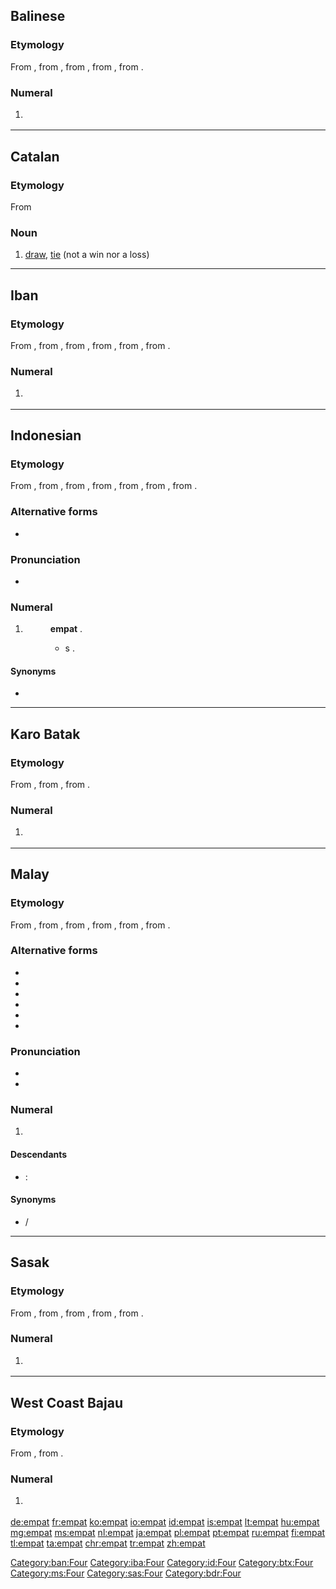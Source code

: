 ==Balinese==

===Etymology===
From {{etyl|poz-mcm-pro|ban}} {{term/t|poz-mcm-pro|*əmpat}}, from {{etyl|poz-msa-pro|ban}} {{term/t|poz-msa-pro|*əmpat}}, from {{etyl|poz-sus-pro|ban}} {{term/t|poz-sus-pro|*əmpat}}, from {{etyl|poz-pro|ban}} {{term/t|poz-pro|*əpat}}, from {{etyl|map-pro|ban}} {{term/t|map-pro|*Səpat}}.

===Numeral===
{{head|ban|numeral}}

# {{context|cardinal|lang=ban}} {{l|en|four}}

[[Category:ban:Four]]

----

==Catalan==

===Etymology===
From {{l|ca|empatar}}

===Noun===
{{ca-noun|m}}

# [[draw]], [[tie]] (not a win nor a loss)

----

==Iban==

===Etymology===
From {{etyl|poz-mly-pro|iba}} {{term/t|poz-mly-pro|*əmpat}}, from {{etyl|poz-mcm-pro|iba}} {{term/t|poz-mcm-pro|*əmpat}}, from {{etyl|poz-msa-pro|iba}} {{term/t|poz-msa-pro|*əmpat}}, from {{etyl|poz-sus-pro|iba}} {{term/t|poz-sus-pro|*əmpat}}, from {{etyl|poz-pro|iba}} {{term/t|poz-pro|*əpat}}, from {{etyl|map-pro|iba}} {{term/t|map-pro|*Səpat}}.

===Numeral===
{{head|iba|numeral}}

# {{context|cardinal|lang=iba}} {{l|en|four}}

[[Category:iba:Four]]

----

==Indonesian==
{{cardinalbox|id|3|4|5|tiga|lima|ord=keempat}}

===Etymology===
From {{etyl|ms|id}} {{term|empat|lang=ms}}, from {{etyl|poz-mly-pro|id}} {{term/t|poz-mly-pro|*əmpat}}, from {{etyl|poz-mcm-pro|id}} {{term/t|poz-mcm-pro|*əmpat}}, from {{etyl|poz-msa-pro|id}} {{term/t|poz-msa-pro|*əmpat}}, from {{etyl|poz-sus-pro|id}} {{term/t|poz-sus-pro|*əmpat}}, from {{etyl|poz-pro|id}} {{term/t|poz-pro|*əpat}}, from {{etyl|map-pro|id}} {{term/t|map-pro|*Səpat}}.

===Alternative forms===
* {{l|id|pat}}

===Pronunciation===
* {{audio|Id-empat.ogg|audio|lang=id}}

===Numeral===
{{head|id|numeral}}

# {{context|cardinal|lang=id}} {{l|en|four}}
#: {{l|id|tujuh|Tujuh}} {{l|id|kurang}} '''empat''' {{l|id|sama}} {{l|id|dengan}} {{l|id|tiga}}.
#:* {{l|en|seven|Seven}} {{l|en|minus}} '''{{l|en|four}}''' {{l|en|equal}}s {{l|en|three}}.

====Synonyms====
* {{l|id|catur}}

[[Category:id:Four]]

----

==Karo Batak==

===Etymology===
From {{etyl|poz-sus-pro|btx}} {{term/t|poz-sus-pro|*əmpat}}, from {{etyl|poz-pro|btx}} {{term/t|poz-pro|*əpat}}, from {{etyl|map-pro|btx}} {{term/t|map-pro|*Səpat}}.

===Numeral===
{{head|btx|numeral}}

# {{context|cardinal|lang=btx}} {{l|en|four}}

[[Category:btx:Four]]

----

==Malay==
{{cardinalbox|ms|3|4|5|tiga|lima|ord=keempat}}

===Etymology===
From {{etyl|poz-mly-pro|ms}} {{term/t|poz-mly-pro|*əmpat}}, from {{etyl|poz-mcm-pro|ms}} {{term/t|poz-mcm-pro|*əmpat}}, from {{etyl|poz-msa-pro|ms}} {{term/t|poz-msa-pro|*əmpat}}, from {{etyl|poz-sus-pro|ms}} {{term/t|poz-sus-pro|*əmpat}}, from {{etyl|poz-pro|ms}} {{term/t|poz-pro|*əpat}}, from {{etyl|map-pro|ms}} {{term/t|map-pro|*Səpat}}.

===Alternative forms===
* {{l|ms|ĕmpat}}
* {{l|ms|ampat}}
* {{l|ms|ămpat}}
* {{l|ms|pat}}
* {{l|ms|امڤت|sc=Arab}}
* {{l|ms|ڤت|sc=Arab}}

===Pronunciation===
* {{IPA|/əmpat/|lang=ms}}
* {{rhymes|əmpat|pat|at|lang=ms}}

===Numeral===
{{head|ms|numeral|Jawi spelling|امڤت}}

# {{context|cardinal|lang=ms}} {{l|en|four}}

====Descendants====
{{top2}}
* {{etyl|id|-}}: {{l|id|empat}}
{{bottom}}

====Synonyms====
* {{l|ms|catur}} / {{l|ms|چاتور|sc=Arab}}

[[Category:ms:Four]]

----

==Sasak==

===Etymology===
From {{etyl|poz-mcm-pro|sas}} {{term/t|poz-mcm-pro|*əmpat}}, from {{etyl|poz-msa-pro|sas}} {{term/t|poz-msa-pro|*əmpat}}, from {{etyl|poz-sus-pro|sas}} {{term/t|poz-sus-pro|*əmpat}}, from {{etyl|poz-pro|sas}} {{term/t|poz-pro|*əpat}}, from {{etyl|map-pro|sas}} {{term/t|map-pro|*Səpat}}.

===Numeral===
{{head|sas|numeral}}

# {{context|cardinal|lang=sas}} {{l|en|four}}

[[Category:sas:Four]]

----

==West Coast Bajau==

===Etymology===
From {{etyl|poz-pro|bdr}} {{term/t|poz-pro|*əpat}}, from {{etyl|map-pro|bdr}} {{term/t|map-pro|*Səpat}}.

===Numeral===
{{head|bdr|numeral}}

# {{context|cardinal|lang=bdr}} {{l|en|four}}

[[Category:bdr:Four]]

[[de:empat]]
[[fr:empat]]
[[ko:empat]]
[[io:empat]]
[[id:empat]]
[[is:empat]]
[[lt:empat]]
[[hu:empat]]
[[mg:empat]]
[[ms:empat]]
[[nl:empat]]
[[ja:empat]]
[[pl:empat]]
[[pt:empat]]
[[ru:empat]]
[[fi:empat]]
[[tl:empat]]
[[ta:empat]]
[[chr:empat]]
[[tr:empat]]
[[zh:empat]]